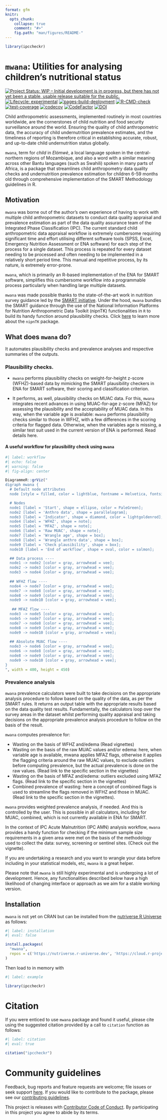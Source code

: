 ```yaml
---
format: gfm
knitr:
  opts_chunk: 
    collapse: true
    comment: "#>"
    fig.path: "man/figures/README-"
---
```


<!-- README.md is generated from README.Rmd. Please edit that file -->

```r
library(ipccheckr)
```

# `mwana`: Utilities for analysing children's nutritional status 

<!-- badges: start -->
[![Project Status: WIP – Initial development is in progress, but there has not yet been a stable, usable release suitable for the public.](https://www.repostatus.org/badges/latest/wip.svg)](https://www.repostatus.org/#wip)
[![Lifecycle: experimental](https://img.shields.io/badge/lifecycle-experimental-orange.svg)](https://lifecycle.r-lib.org/articles/stages.html#experimental)
[![pages-build-deployment](https://github.com/nutriverse/mwana/actions/workflows/pages/pages-build-deployment/badge.svg)](https://github.com/nutriverse/mwana/actions/workflows/pages/pages-build-deployment)
[![R-CMD-check](https://github.com/nutriverse/mwana/actions/workflows/R-CMD-check.yaml/badge.svg)](https://github.com/nutriverse/mwana/actions/workflows/R-CMD-check.yaml)
[![test-coverage](https://github.com/nutriverse/mwana/actions/workflows/test-coverage.yaml/badge.svg)](https://github.com/nutriverse/mwana/actions/workflows/test-coverage.yaml)
[![codecov](https://codecov.io/gh/nutriverse/mwana/graph/badge.svg?token=kUUp1WOlSi)](https://codecov.io/gh/nutriverse/mwana)
[![CodeFactor](https://www.codefactor.io/repository/github/nutriverse/mwana/badge)](https://www.codefactor.io/repository/github/nutriverse/mwana)
[![DOI](https://zenodo.org/badge/867609177.svg)](https://zenodo.org/badge/latestdoi/867609177)
<!-- badges: end -->

Child anthropometric assessments, implemented routinely in most countries worldwide, are the cornerstones of child nutrition and food security surveillance around the world. Ensuring the quality of child anthropometric data, the accuracy of child undernutrition prevalence estimates, and the timeliness of reporting is therefore critical in establishing accurate, robust, and up-to-date child undernutrition status globally.  

`mwana`, term for *child* in *Elómwè*, a local language spoken in the central-northern regions of Mozambique, and also a word with a similar meaning across other Bantu languages (such as Swahili) spoken in many parts of Africa, is a package that streamlines child anthropometry data quality checks and undernutrition prevalence estimation for children 6-59 months old through comprehensive implementation of the SMART Methodology guidelines in R.

## Motivation

`mwana` was borne out of the author’s own experience of having to work with multiple child anthropometric datasets to conduct data quality appraisal and prevalence estimation as part of the data quality assurance team of the Integrated Phase Classification (IPC). The current standard child anthropometric data appraisal workflow is extremely cumbersome requiring significant time and effort utilising different software tools (SPSS, Excel, Emergency Nutrition Assessment or ENA software) for each step of the process for a single dataset. This process is repeated for every dataset needing to be processed and often needing to be implemented in a relatively short period time. This manual and repetitive process, by its nature, is extremely error-prone.  

`mwana`, which is primarily an R-based implementation of the ENA for SMART software, simplifies this cumbersome workflow into a programmable process particularly when handling large multiple datasets.

:::{.callout-note}
`mwana` was made possible thanks to the state-of-the-art work in nutrition survey guidance led by the [SMART initiative](https://smartmethodology.org). Under the hood, `mwana` bundles the SMART guidance through the use of the National Information Platforms for Nutrition Anthropometric Data Toolkit (nipnTK) functionalities in `R` to build its handy function around plausibility checks. Click [here](https://github.com/nutriverse/nipnTK) to learn more about the `nipnTK` package. 
:::

## What does `mwana` do?

It automates plausibility checks and prevalence analyses and respective summaries of the outputs.

### Plausibility checks. 

  + `mwana` performs plausibility checks on weight-for-height z-score (WFHZ)-based data by mimicking the SMART plausibility checkers in ENA for SMART software, their scoring and classification criterion.  

  + It performs, as well, plausibility checks on MUAC data. For this, `mwana` integrates recent advances in using MUAC-for-age z-score (MFAZ) for assessing the plausibility and the acceptability of MUAC data. In this way, when the variable age is available: `mwana` performs plausibility checks similar to those in WFHZ, with a few differences in the scoring criteria for flagged data. Otherwise, when the variables age is missing, a similar test suit used in the current version of ENA is performed. Read details here.

#### A useful workflow for plausibility check using `mwana`
```r
#| label: workflow
#| echo: false
#| warning: false
#| fig-align: center

DiagrammeR::grViz("
digraph mwana {
  # Default node attributes
  node [style = filled, color = lightblue, fontname = Helvetica, fontsize = 12];

  # Nodes
  node1 [label = 'Start', shape = ellipse, color = PaleGreen];
  node2 [label = 'Anthro data', shape = parallelogram];
  node3 [label = 'Indicator', shape = diamond, color = lightgoldenrod];
  node4 [label = 'WFHZ', shape = note];
  node5 [label = 'MFAZ', shape = note];
  node6 [label = 'Raw MUAC', shape = note];
  node7 [label = 'Wrangle age', shape = box];
  node8 [label = 'Wrangle anthro data', shape = box];
  node9 [label = 'Check plausibility', shape = box];
  node10 [label = 'End of workflow', shape = oval, color = salmon];

  ## Data process ----
  node1 -> node2 [color = gray, arrowhead = vee];
  node2 -> node3 [color = gray, arrowhead = vee];
  node3 -> node4 [color = gray, arrowhead = vee];
  
  ## WFHZ flow ----
  node4 -> node7 [color = gray, arrowhead = vee];
  node7 -> node8 [color = gray, arrowhead = vee];
  node8 -> node9 [color = gray, arrowhead = vee];
  node9 -> node10 [color = gray, arrowhead = vee];
  
   ## MFAZ flow ----
  node3 -> node5 [color = gray, arrowhead = vee];
  node5 -> node7 [color = gray, arrowhead = vee];
  node7 -> node8 [color = gray, arrowhead = vee];
  node8 -> node9 [color = gray, arrowhead = vee];
  node9 -> node10 [color = gray, arrowhead = vee];
  
  ## Absolute MUAC flow ----
  node3 -> node6 [color = gray, arrowhead = vee];
  node6 -> node8 [color = gray, arrowhead = vee];
  node8 -> node9 [color = gray, arrowhead = vee];
  node9 -> node10 [color = gray, arrowhead = vee];
}
", width = 400, height = 450)
```

### Prevalence analysis

`mwana` prevalence calculators were built to take decisions on the appropriate analysis procedure to follow based on the quality of the data, as per the SMART rules. It returns an output table with the appropriate results based on the data quality test results. Fundamentally, the calculators loop over the survey areas in the dataset whilst performing quality appraisal and taking decisions on the appropriate prevalence analysis procedure to follow on the basis of the result.  

`mwana` computes prevalence for: 

  + Wasting on the basis of WFHZ and/edema (Read vignettes) 
  + Wasting on the basis of the raw MUAC values and/or edema: here, when variable age is available, mwana applies MFAZ flags, otherwise it applies the flagging criteria around the raw MUAC values, to exclude outliers before computing prevalence, but the actual prevalence is done on the raw values. (Read link to the specific section in the vignettes)
  + Wasting on the basis of MFAZ and/edema: outliers excluded using MFAZ flags. (Read link to the specific section in the vignettes)
  + Combined prevalence of wasting: here a concept of combined flags is used to streamline the flags removed in WFHZ and those in MUAC. (Read link to the specific section in the vignettes).

`mwana` provides weighted prevalence analysis, if needed. And this is controlled by the user. This is possible in all calculators, including for MUAC, combined, which is not currently available in ENA for SMART. 

In the context of IPC Acute Malnutrition (IPC AMN) analysis workflow, `mwana` provides a handy function for checking if the minimum sample size requirements in a given area were met on the basis of the methodology used to collect the data: survey, screening or sentinel sites. (Check out the vignette).

:::{.callout-tip}
If you are undertaking a research and you want to wrangle your data before including in your statistical models, etc, `mwana` is a great helper.
:::

:::{.callout-warning}
Please note that `mwana` is still highly experimental and is undergoing a lot of development. Hence, any functionalities described below have a high likelihood of changing interface or approach as we aim for a stable working version.
:::

## Installation

`mwana` is not yet on CRAN but can be installed from the [nutriverse R Universe](https://nutriverse.r-universe.dev) as follows:

```r
#| label: installation
#| eval: false

install.packages(
  "mwana",
  repos = c('https://nutriverse.r-universe.dev', 'https://cloud.r-project.org')
)
```

Then load to in memory with
```r
#| label: example

library(ipccheckr)
```

# Citation

If you were enticed to use `mwana` package and found it useful, please cite using the suggested citation provided by a call to `citation` function as follows:

```r
#| label: citation
#| eval: true

citation("ipccheckr")
```

# Community guidelines  

Feedback, bug reports and feature requests are welcome; file issues or seek support [here](https://github.com/nutriverse/mwana/issues). If you would like to contribute to the package, please see our [contributing guidelines](https://nutriverse.io/mwana/CONTRIBUTING.html).  

This project is releases with [Contributor Code of Conduct](https://nutriverse.io/mwana/CODE_OF_CONDUCT.html). By participating in this project you agree to abide by its terms.
